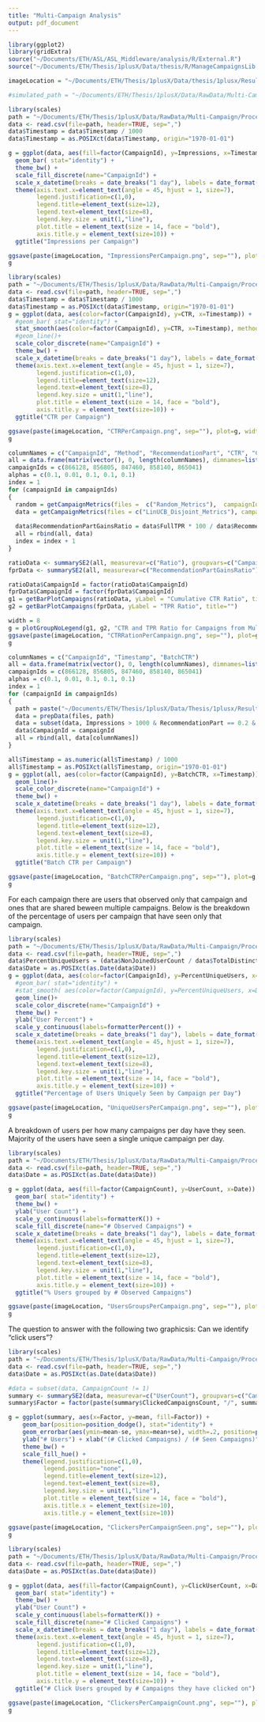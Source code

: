 ```yaml
---
title: "Multi-Campaign Analysis"
output: pdf_document
---
```



```r
library(ggplot2)
library(gridExtra)
source("~/Documents/ETH/ASL/ASL_Middleware/analysis/R/External.R")
source("~/Documents/ETH/Thesis/1plusX/Data/thesis/R/ManageCampaignsLib.R")

imageLocation = "~/Documents/ETH/Thesis/1plusX/Data/thesis/1plusx/Results/Images/Multi-Campaign/"

#simulated_path = "~/Documents/ETH/Thesis/1plusX/Data/RawData/Multi-Campaign/Processed/all_simulated_impressions.csv"
```

```r
library(scales)
path = "~/Documents/ETH/Thesis/1plusX/Data/RawData/Multi-Campaign/Processed/FiveCampaigns/all_impressions_agg.csv"
data <- read.csv(file=path, header=TRUE, sep=",")
data$Timestamp = data$Timestamp / 1000
data$Timestamp = as.POSIXct(data$Timestamp, origin="1970-01-01")

g = ggplot(data, aes(fill=factor(CampaignId), y=Impressions, x=Timestamp)) +
  geom_bar( stat="identity") +
  theme_bw() +
  scale_fill_discrete(name="CampaignId") +
  scale_x_datetime(breaks = date_breaks("1 day"), labels = date_format("%b %e")) +
  theme(axis.text.x=element_text(angle = 45, hjust = 1, size=7),
        legend.justification=c(1,0), 
        legend.title=element_text(size=12), 
        legend.text=element_text(size=8), 
        legend.key.size = unit(1,"line"),
        plot.title = element_text(size = 14, face = "bold"), 
        axis.title.y = element_text(size=10)) +
  ggtitle("Impressions per Campaign")

ggsave(paste(imageLocation, "ImpressionsPerCampaign.png", sep=""), plot=g, width = 20, height = 11, units = "cm")
g

```


```r
library(scales)
path = "~/Documents/ETH/Thesis/1plusX/Data/RawData/Multi-Campaign/Processed/FiveCampaigns/all_impressions_agg.csv"
data <- read.csv(file=path, header=TRUE, sep=",")
data$Timestamp = data$Timestamp / 1000
data$Timestamp = as.POSIXct(data$Timestamp, origin="1970-01-01")
g = ggplot(data, aes(color=factor(CampaignId), y=CTR, x=Timestamp)) +
  #geom_bar( stat="identity") +
  stat_smooth(aes(color=factor(CampaignId), y=CTR, x=Timestamp), method = "lm", formula = y ~ poly(x, 20), se = FALSE, size=2) +
  #geom_line()+
  scale_color_discrete(name="CampaignId") +
  theme_bw() +
  scale_x_datetime(breaks = date_breaks("1 day"), labels = date_format("%b %e")) +
  theme(axis.text.x=element_text(angle = 45, hjust = 1, size=7),
        legend.justification=c(1,0), 
        legend.title=element_text(size=12), 
        legend.text=element_text(size=8), 
        legend.key.size = unit(1,"line"),
        plot.title = element_text(size = 14, face = "bold"), 
        axis.title.y = element_text(size=10)) +
  ggtitle("CTR per Campaign")

ggsave(paste(imageLocation, "CTRPerCampaign.png", sep=""), plot=g, width = 20, height = 11, units = "cm")
g
```



```r

columnNames = c("CampaignId", "Method", "RecommendationPart", "CTR", "Clicks", "Impressions", "FullFNR", "FullTPR", "BaseCTR", "Ratio")
all = data.frame(matrix(vector(), 0, length(columnNames), dimnames=list(c(), columnNames)), stringsAsFactors=F)
campaignIds = c(866128, 856805, 847460, 858140, 865041)
alphas = c(0.1, 0.01, 0.1, 0.1, 0.1)
index = 1
for (campaignId in campaignIds)
{
  random = getCampaignMetrics(files =  c("Random_Metrics"),  campaignId = campaignId, baseCTR=0, method="Random", alpha = 0)
  data = getCampaignMetrics(files = c("LinUCB_Disjoint_Metrics"), campaignId = campaignId, baseCTR=random[1, "CTR"], method="LinUCB_Disjoint", alpha = alphas[index]) 
  
  data$RecommendationPartGainsRatio = data$FullTPR * 100 / data$RecommendationPart
  all = rbind(all, data) 
  index = index + 1  
}

ratioData <- summarySE2(all, measurevar=c("Ratio"), groupvars=c("CampaignId"))
fprData <- summarySE2(all, measurevar=c("RecommendationPartGainsRatio"), groupvars=c("CampaignId"))

ratioData$CampaignId = factor(ratioData$CampaignId)
fprData$CampaignId = factor(fprData$CampaignId)
g1 = getBarPlotCampaigns(ratioData, yLabel = "Cumulative CTR Ratio", title="")
g2 = getBarPlotCampaigns(fprData, yLabel = "TPR Ratio", title="")

width = 8
g = plotGroupNoLegend(g1, g2, "CTR and TPR Ratio for Campaigns from Multi-Campaign List", width) 
ggsave(paste(imageLocation, "CTRRationPerCampaign.png", sep=""), plot=g, width = width * 2, height = 11, units = "cm")
g
```

```r

columnNames = c("CampaignId", "Timestamp", "BatchCTR")
all = data.frame(matrix(vector(), 0, length(columnNames), dimnames=list(c(), columnNames)), stringsAsFactors=F)
campaignIds = c(866128, 856805, 847460, 858140, 865041)
alphas = c(0.1, 0.01, 0.1, 0.1, 0.1)
index = 1
for (campaignId in campaignIds)
{
  path = paste("~/Documents/ETH/Thesis/1plusX/Data/Thesis/1plusx/Results/", campaignId, "/", sep="")
  data = prepData(files, path)
  data = subset(data, Impressions > 1000 & RecommendationPart == 0.2 & Alpha == alphas[index] )
  data$CampaignId = campaignId
  all = rbind(all, data[columnNames]) 
}

all$Timestamp = as.numeric(all$Timestamp) / 1000
all$Timestamp = as.POSIXct(all$Timestamp, origin="1970-01-01")
g = ggplot(all, aes(color=factor(CampaignId), y=BatchCTR, x=Timestamp)) +
  geom_line()+
  scale_color_discrete(name="CampaignId") +
  theme_bw() +
  scale_x_datetime(breaks = date_breaks("1 day"), labels = date_format("%b %e")) +
  theme(axis.text.x=element_text(angle = 45, hjust = 1, size=7),
        legend.justification=c(1,0), 
        legend.title=element_text(size=12), 
        legend.text=element_text(size=8), 
        legend.key.size = unit(1,"line"),
        plot.title = element_text(size = 14, face = "bold"), 
        axis.title.y = element_text(size=10)) +
  ggtitle("Batch CTR per Campaign")

ggsave(paste(imageLocation, "BatchCTRPerCampaign.png", sep=""), plot=g, width = 16, height = 11, units = "cm")
g
```
For each campaign there are users that observed only that campaign and ones that are shared beween multiple campaigns. 
Below is the breakdown of the percentage of users per campaign that have seen only that campaign.


```r
library(scales)
path = "~/Documents/ETH/Thesis/1plusX/Data/RawData/Multi-Campaign/Processed/FiveCampaigns/MultiCampaignStats.csv"
data <- read.csv(file=path, header=TRUE, sep=",")
data$PercentUniqueUsers = (data$NonJoinedUserCount / data$TotalDistinctUserCount) * 100
data$Date = as.POSIXct(as.Date(data$Date))
g = ggplot(data, aes(color=factor(CampaignId), y=PercentUniqueUsers, x=Date)) +
  #geom_bar( stat="identity") +
  #stat_smooth( aes(color=factor(CampaignId), y=PercentUniqueUsers, x=Date), method = "lm", formula = y ~ poly(x, 20), se = FALSE, size=2) +
  geom_line()+
  scale_color_discrete(name="CampaignId") +
  theme_bw() +
  ylab("User Percent") +
  scale_y_continuous(labels=formatterPercent()) + 
  scale_x_datetime(breaks = date_breaks("1 day"), labels = date_format("%b %e")) +
  theme(axis.text.x=element_text(angle = 45, hjust = 1, size=7),
        legend.justification=c(1,0), 
        legend.title=element_text(size=12), 
        legend.text=element_text(size=8), 
        legend.key.size = unit(1,"line"),
        plot.title = element_text(size = 14, face = "bold"), 
        axis.title.y = element_text(size=10)) +
  ggtitle("Percentage of Users Uniquely Seen by Campaign per Day")

ggsave(paste(imageLocation, "UniqueUsersPerCampaign.png", sep=""), plot=g, width = 20, height = 11, units = "cm")
g
```

A breakdown of users per how many campaigns per day have they seen.
Majority of the users have seen a single unique campaign per day.


```r
library(scales)
path = "~/Documents/ETH/Thesis/1plusX/Data/RawData/Multi-Campaign/Processed/FiveCampaigns/MultiCampaignUserStats.csv"
data <- read.csv(file=path, header=TRUE, sep=",")
data$Date = as.POSIXct(as.Date(data$Date))

g = ggplot(data, aes(fill=factor(CampaignCount), y=UserCount, x=Date)) +
  geom_bar( stat="identity") +
  theme_bw() +
  ylab("User Count") +
  scale_y_continuous(labels=formatterK()) + 
  scale_fill_discrete(name="# Observed Campaigns") +
  scale_x_datetime(breaks = date_breaks("1 day"), labels = date_format("%b %e")) +
  theme(axis.text.x=element_text(angle = 45, hjust = 1, size=7),
        legend.justification=c(1,0), 
        legend.title=element_text(size=12), 
        legend.text=element_text(size=8), 
        legend.key.size = unit(1,"line"),
        plot.title = element_text(size = 14, face = "bold"), 
        axis.title.y = element_text(size=10)) +
  ggtitle("% Users grouped by # Observed Campaigns")

ggsave(paste(imageLocation, "UsersGroupsPerCampaign.png", sep=""), plot=g, width = 20, height = 11, units = "cm")
g

```


The question to answer with the following two graphicsis: Can we identify "click users"?  


```r
library(scales)
path = "~/Documents/ETH/Thesis/1plusX/Data/RawData/Multi-Campaign/Processed/FiveCampaigns/MultiCampaignClickStats.csv"
data <- read.csv(file=path, header=TRUE, sep=",")
data$Date = as.POSIXct(as.Date(data$Date))

#data = subset(data, CampaignCount != 1)
summary <- summarySE2(data, measurevar=c("UserCount"), groupvars=c("CampaignCount", "ClickedCampaignsCount"))
summary$Factor = factor(paste(summary$ClickedCampaignsCount, "/", summary$CampaignCount, sep=""))

g = ggplot(summary, aes(x=Factor, y=mean, fill=Factor)) + 
    geom_bar(position=position_dodge(), stat="identity") +
    geom_errorbar(aes(ymin=mean-se, ymax=mean+se), width=.2, position=position_dodge(.9)) +
    ylab("# Users") + xlab("(# Clicked Campaigns) / (# Seen Campaigns)") + ggtitle("Daily Click Users: (# Clicked Campaigns) / (# Seen Campaigns)") +
    theme_bw() +
    scale_fill_hue() + 
    theme(legend.justification=c(1,0), 
          legend.position="none",
          legend.title=element_text(size=12), 
          legend.text=element_text(size=8), 
          legend.key.size = unit(1,"line"),
          plot.title = element_text(size = 14, face = "bold"), 
          axis.title.x = element_text(size=10),
          axis.title.y = element_text(size=10)) 
 
ggsave(paste(imageLocation, "ClickersPerCampaignSeen.png", sep=""), plot=g, width = 20, height = 11, units = "cm")
g

```


```r
library(scales)
path = "~/Documents/ETH/Thesis/1plusX/Data/RawData/Multi-Campaign/Processed/FiveCampaigns/MultiCampaignUserClickStats.csv"
data <- read.csv(file=path, header=TRUE, sep=",")
data$Date = as.POSIXct(as.Date(data$Date))

g = ggplot(data, aes(fill=factor(CampaignCount), y=ClickUserCount, x=Date)) +
  geom_bar( stat="identity") +
  theme_bw() +
  ylab("User Count") +
  scale_y_continuous(labels=formatterK()) + 
  scale_fill_discrete(name="# Clicked Campaigns") +
  scale_x_datetime(breaks = date_breaks("1 day"), labels = date_format("%b %e")) +
  theme(axis.text.x=element_text(angle = 45, hjust = 1, size=7),
        legend.justification=c(1,0), 
        legend.title=element_text(size=12), 
        legend.text=element_text(size=8), 
        legend.key.size = unit(1,"line"),
        plot.title = element_text(size = 14, face = "bold"), 
        axis.title.y = element_text(size=10)) +
  ggtitle("# Click Users grouped by # Campaigns they have clicked on")

ggsave(paste(imageLocation, "ClickersPerCampaignCount.png", sep=""), plot=g, width = 20, height = 11, units = "cm")
g

```


